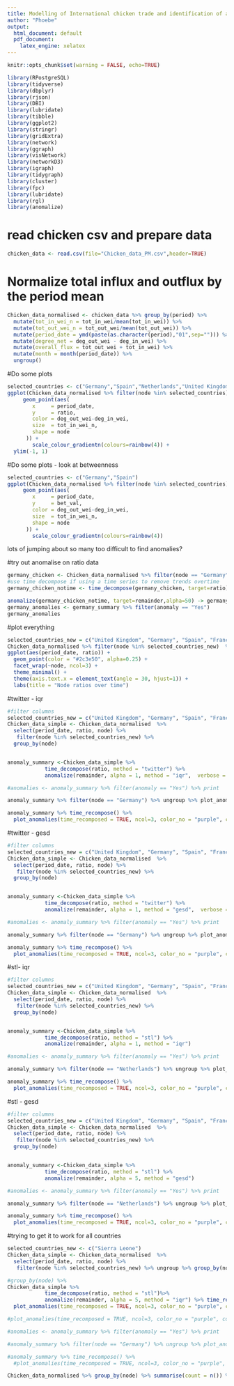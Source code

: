 ```yaml
---
title: Modelling of International chicken trade and identification of anomalies via k-means
author: "Phoebe"
output:
  html_document: default
  pdf_document:
    latex_engine: xelatex
---
```


```r
knitr::opts_chunk$set(warning = FALSE, echo=TRUE)
```

```r
library(RPostgreSQL)
library(tidyverse)
library(dbplyr)
library(rjson)
library(DBI)
library(lubridate)
library(tibble)
library(ggplot2)
library(stringr)
library(gridExtra)
library(network)
library(ggraph)
library(visNetwork)
library(networkD3)
library(igraph)
library(tidygraph)
library(cluster) 
library(fpc)
library(lubridate)
library(rgl)
library(anomalize)
```

# read chicken csv and prepare data
```r
chicken_data <- read.csv(file="Chicken_data_PM.csv",header=TRUE)  
```

# Normalize total influx and outflux by the period mean
```r
Chicken_data_normalised <- chicken_data %>% group_by(period) %>%
  mutate(tot_in_wei_n = tot_in_wei/mean(tot_in_wei)) %>%
  mutate(tot_out_wei_n = tot_out_wei/mean(tot_out_wei)) %>%
  mutate(period_date = ymd(paste(as.character(period),"01",sep=""))) %>%
  mutate(degree_net = deg_out_wei - deg_in_wei) %>%
  mutate(overall_flux = tot_out_wei + tot_in_wei) %>%
  mutate(month = month(period_date)) %>%
  ungroup()
```


#Do some plots

```r
selected_countries <- c("Germany","Spain","Netherlands","United Kingdom")
ggplot(Chicken_data_normalised %>% filter(node %in% selected_countries)) + 
     geom_point(aes(
        x     = period_date,
        y     = ratio,
        color = deg_out_wei-deg_in_wei,
        size  = tot_in_wei_n,
        shape = node
      )) + 
        scale_colour_gradientn(colours=rainbow(4)) +
  ylim(-1, 1)
```

#Do some plots - look at betweenness

```r
selected_countries <- c("Germany","Spain")
ggplot(Chicken_data_normalised %>% filter(node %in% selected_countries)) + 
     geom_point(aes(
        x     = period_date,
        y     = bet_val,
        color = deg_out_wei-deg_in_wei,
        size  = tot_in_wei_n,
        shape = node
      )) + 
        scale_colour_gradientn(colours=rainbow(4)) 
```
lots of jumping about so many too difficult to find anomalies?

#try out anomalise on ratio data
```r
germany_chicken <- Chicken_data_normalised %>% filter(node == "Germany") %>% select(period_date, ratio, bet_val, degree_val, tri_no, eigen_val)
#use time decompose if using a time series to remove trends overtime
germany_chicken_notime <- time_decompose(germany_chicken, target=ratio) 

anomalize(germany_chicken_notime, target=remainder,alpha=50) -> germany_summary
germany_anomalies <- germany_summary %>% filter(anomaly == "Yes")
germany_anomalies
```
#plot everything
```r
selected_countries_new = c("United Kingdom", "Germany", "Spain", "France", "Mexico", "Netherlands")
Chicken_data_normalised %>% filter(node %in% selected_countries_new)  %>%
ggplot(aes(period_date, ratio)) +
  geom_point(color = "#2c3e50", alpha=0.25) +
  facet_wrap(~node, ncol=3) +
  theme_minimal() +
  theme(axis.text.x = element_text(angle = 30, hjust=1)) +
  labs(title = "Node ratios over time")
```

#twitter - iqr
```r
#filter columns
selected_countries_new = c("United Kingdom", "Germany", "Spain", "France", "Mexico", "Netherlands")
Chicken_data_simple <- Chicken_data_normalised  %>%
  select(period_date, ratio, node) %>%
   filter(node %in% selected_countries_new) %>%
  group_by(node)


anomaly_summary <-Chicken_data_simple %>% 
            time_decompose(ratio, method = "twitter") %>% 
            anomalize(remainder, alpha = 1, method = "iqr",  verbose = TRUE) 

#anomalies <- anomaly_summary %>% filter(anomaly == "Yes") %>% print

anomaly_summary %>% filter(node == "Germany") %>% ungroup %>% plot_anomaly_decomposition 

anomaly_summary %>% time_recompose() %>%
  plot_anomalies(time_recomposed = TRUE, ncol=3, color_no = "purple", color_yes = "orange", alpha_ribbon = 1)
```
#twitter - gesd
```r
#filter columns
selected_countries_new = c("United Kingdom", "Germany", "Spain", "France", "Mexico", "Netherlands")
Chicken_data_simple <- Chicken_data_normalised  %>%
  select(period_date, ratio, node) %>%
   filter(node %in% selected_countries_new) %>%
  group_by(node)


anomaly_summary <-Chicken_data_simple %>% 
            time_decompose(ratio, method = "twitter") %>% 
            anomalize(remainder, alpha = 1, method = "gesd",  verbose = TRUE) 

#anomalies <- anomaly_summary %>% filter(anomaly == "Yes") %>% print

anomaly_summary %>% filter(node == "Germany") %>% ungroup %>% plot_anomaly_decomposition 

anomaly_summary %>% time_recompose() %>%
  plot_anomalies(time_recomposed = TRUE, ncol=3, color_no = "purple", color_yes = "orange", alpha_ribbon = 1)
```
#stl- iqr
```r
#filter columns
selected_countries_new = c("United Kingdom", "Germany", "Spain", "France", "Mexico", "Netherlands")
Chicken_data_simple <- Chicken_data_normalised  %>%
  select(period_date, ratio, node) %>%
   filter(node %in% selected_countries_new) %>%
  group_by(node)


anomaly_summary <-Chicken_data_simple %>% 
            time_decompose(ratio, method = "stl") %>% 
            anomalize(remainder, alpha = 1, method = "iqr") 

#anomalies <- anomaly_summary %>% filter(anomaly == "Yes") %>% print

anomaly_summary %>% filter(node == "Netherlands") %>% ungroup %>% plot_anomaly_decomposition 

anomaly_summary %>% time_recompose() %>%
  plot_anomalies(time_recomposed = TRUE, ncol=3, color_no = "purple", color_yes = "orange", alpha_ribbon = 1)
```
#stl - gesd
```r
#filter columns
selected_countries_new = c("United Kingdom", "Germany", "Spain", "France", "Mexico", "Netherlands")
Chicken_data_simple <- Chicken_data_normalised  %>%
  select(period_date, ratio, node) %>%
   filter(node %in% selected_countries_new) %>%
  group_by(node)


anomaly_summary <-Chicken_data_simple %>% 
            time_decompose(ratio, method = "stl") %>% 
            anomalize(remainder, alpha = 5, method = "gesd") 

#anomalies <- anomaly_summary %>% filter(anomaly == "Yes") %>% print

anomaly_summary %>% filter(node == "Netherlands") %>% ungroup %>% plot_anomaly_decomposition 

anomaly_summary %>% time_recompose() %>%
  plot_anomalies(time_recomposed = TRUE, ncol=3, color_no = "purple", color_yes = "orange", alpha_ribbon = 1)
```


#trying to get it to work for all countries
```r
selected_countries_new <- c("Sierra Leone")
Chicken_data_simple <- Chicken_data_normalised  %>%
  select(period_date, ratio, node) %>% 
   filter(node %in% selected_countries_new) %>% ungroup %>% group_by(node)

#group_by(node) %>%
Chicken_data_simple %>% 
            time_decompose(ratio, method = "stl")%>% 
            anomalize(remainder, alpha = 5, method = "iqr") %>% time_recompose() %>%
  plot_anomalies(time_recomposed = TRUE, ncol=3, color_no = "purple", color_yes = "orange", alpha_ribbon = 1)

#plot_anomalies(time_recomposed = TRUE, ncol=3, color_no = "purple", color_yes = "orange", alpha_ribbon = 1)

#anomalies <- anomaly_summary %>% filter(anomaly == "Yes") %>% print

#anomaly_summary %>% filter(node == "Germany") %>% ungroup %>% plot_anomaly_decomposition 

#anomaly_summary %>% time_recompose() %>%
  #plot_anomalies(time_recomposed = TRUE, ncol=3, color_no = "purple", color_yes = "orange", alpha_ribbon = 1)
```

```r
Chicken_data_normalised %>% group_by(node) %>% summarise(count = n()) %>% filter(count > 10) %>% ungroup -> above_ten

```

